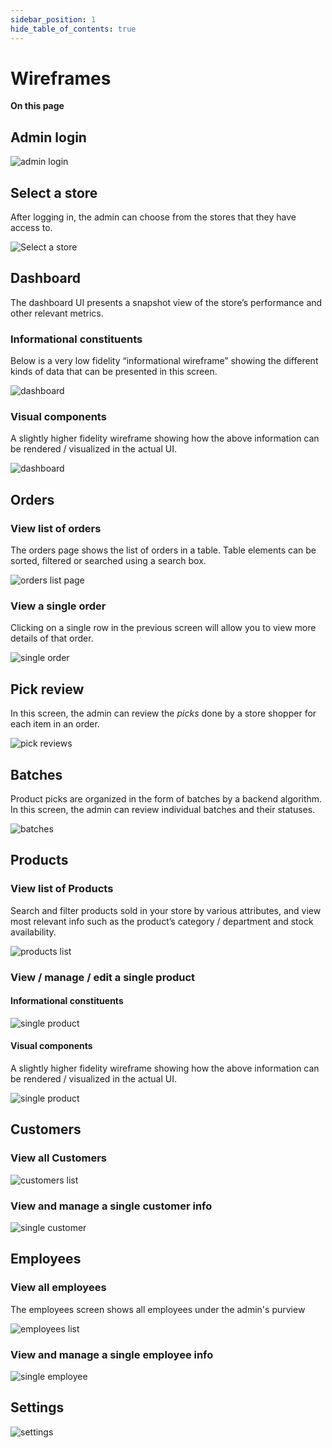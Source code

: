 ```yaml
---
sidebar_position: 1
hide_table_of_contents: true
---
```



# Wireframes

**On this page**

<TOCInline toc={toc} />

## Admin login

![admin login](./order-fulfilment-wireframes/login.png)

## Select a store

After logging in, the admin can choose from the stores that they have access to.

![Select a store](./order-fulfilment-wireframes/select-a-store.png)

## Dashboard

The dashboard UI presents a snapshot view of the store’s performance and other relevant metrics.

### Informational constituents

Below is a very low fidelity “informational wireframe” showing the different kinds of data that can be presented in this screen.

![dashboard](./order-fulfilment-wireframes/dashboard.png)

### Visual components

A slightly higher fidelity wireframe showing how the above information can be rendered / visualized in the actual UI.

![dashboard](./order-fulfilment-wireframes/dashboard_ui-components.png)

## Orders

### View list of orders

The orders page shows the list of orders in a table. Table elements can be sorted, filtered or searched using a search box.

![orders list page](./order-fulfilment-wireframes/orders.png)

### View a single order

Clicking on a single row in the previous screen will allow you to view more details of that order.

![single order](./order-fulfilment-wireframes/orders_single.png)

## Pick review

In this screen, the admin can review the *picks* done by a store shopper for each item in an order.

![pick reviews](./order-fulfilment-wireframes/picks.png)

## Batches

Product picks are organized in the form of batches by a backend algorithm. In this screen, the admin can review individual batches and their statuses.

![batches](./order-fulfilment-wireframes/batches.png)

## Products

### View list of Products

Search and filter products sold in your store by various attributes, and view most relevant info such as the product’s category / department and stock availability.

![products list](./order-fulfilment-wireframes/products.png)

### View / manage / edit a single product

#### Informational constituents

![single product](./order-fulfilment-wireframes/products_single.png)

#### Visual components

A slightly higher fidelity wireframe showing how the above information can be rendered / visualized in the actual UI.

![single product](./order-fulfilment-wireframes/products_single_ui-components.png)

## Customers

### View all Customers

![customers list](./order-fulfilment-wireframes/customers.png)

### View and manage a single customer info

![single customer](./order-fulfilment-wireframes/customers_single.png)

## Employees

### View all employees

The employees screen shows all employees under the admin's purview

![employees list](./order-fulfilment-wireframes/employees.png)

### View and manage a single employee info

![single employee](./order-fulfilment-wireframes/employees_single.png)

## Settings

![settings](./order-fulfilment-wireframes/settings.png)
